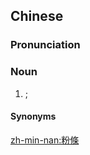 {{also|粉条}}
==Chinese==
{{zh-forms|s=粉条}}
{{wikipedia|lang=zh}}

===Pronunciation===
{{zh-pron
|m=fěntiáo
|cat=n
}}

===Noun===
{{zh-noun}}

# {{w|cellophane noodles}}; {{zh-alt-name|粉絲}} {{zh-mw|m:把}}

====Synonyms====
{{zh-dial|粉絲}}

[[zh-min-nan:粉條]]